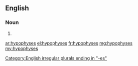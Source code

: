 ==English==

===Noun===
{{head|en}}

# {{plural of|hypophysis}}

[[Category:English irregular plurals ending in "-es"]]

[[ar:hypophyses]]
[[el:hypophyses]]
[[fr:hypophyses]]
[[mg:hypophyses]]
[[my:hypophyses]]